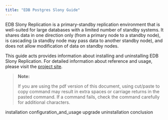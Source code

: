 ```yaml
---
title: "EDB Postgres Slony Guide"
---
```


EDB Slony Replication is a primary-standby replication environment that is well-suited for large databases with a limited number of standby systems. It shares data in one direction only (from a primary node to a standby node), is cascading (a standby node may pass data to another standby node), and does not allow modification of data on standby nodes.

This guide acts provides information about installing and uninstalling EDB Slony Replication. For detailed information about reference and usage, please visit the [project site](https://www.slony.info).

> ****Note**:**
>
> If you are using the pdf version of this document, using cut/paste to copy command may result in extra spaces or carriage returns in the pasted command. If a command fails, check the command carefully for additional characters.

<div class="toctree" maxdepth="3">

installation configuration_and_usage upgrade uninstallation conclusion

</div>
